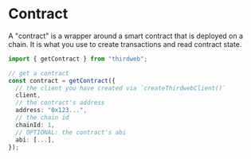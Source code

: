 # Contract

A "contract" is a wrapper around a smart contract that is deployed on a chain. It is what you use to create transactions and read contract state.

```ts
import { getContract } from "thirdweb";

// get a contract
const contract = getContract({
  // the client you have created via `createThirdwebClient()`
  client,
  // the contract's address
  address: "0x123...",
  // the chain id
  chainId: 1,
  // OPTIONAL: the contract's abi
  abi: [...],
});
```
